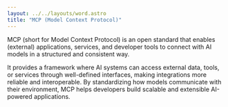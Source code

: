 ```yaml
---
layout: ../../layouts/word.astro
title: "MCP (Model Context Protocol)"
---
```

MCP (short for Model Context Protocol) is an open standard that enables (external) applications, services, and developer tools to connect with AI models in a structured and consistent way.

It provides a framework where AI systems can access external data, tools, or services through well-defined interfaces, making integrations more reliable and interoperable. By standardizing how models communicate with their environment, MCP helps developers build scalable and extensible AI-powered applications.